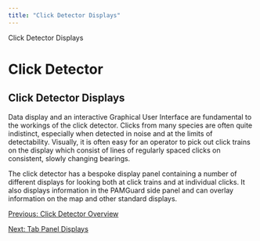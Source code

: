 ```yaml
---
title: "Click Detector Displays"
---
```

 Click Detector Displays 

Click Detector
==============

Click Detector Displays
-----------------------

  

Data display and an interactive Graphical User Interface are fundamental to the workings of the click detector. Clicks from many species are often quite indistinct, especially when detected in noise and at the limits of detectability. Visually, it is often easy for an operator to pick out click trains on the display which consist of lines of regularly spaced clicks on consistent, slowly changing bearings.

The click detector has a bespoke display panel containing a number of different displays for looking both at click trains and at individual clicks. It also displays information in the PAMGuard side panel and can overlay information on the map and other standard displays.

[Previous: Click Detector Overview](ClickDetector_clickDetector.html)

[Next: Tab Panel Displays](ClickDetector_clickTabPanelDisplays.html)